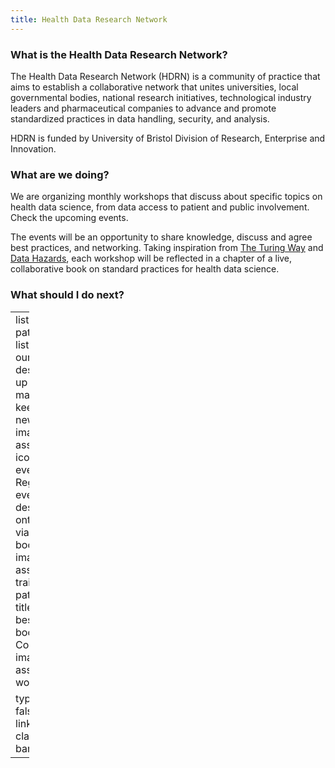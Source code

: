 ```yaml
---
title: Health Data Research Network
---
```



### What is the Health Data Research Network?
The Health Data Research Network (HDRN) is a community of practice that aims to establish a collaborative network that unites universities, local governmental bodies, national research initiatives, technological industry leaders and pharmaceutical companies to advance and promote standardized practices in data handling, security, and analysis.

HDRN is funded by University of Bristol Division of Research, Enterprise and Innovation.


### What are we doing?
We are organizing monthly workshops that discuss about specific topics on health data science, from data access to patient and public involvement. Check the upcoming events.

The events will be an opportunity to share knowledge, discuss and agree best practices, and networking. Taking inspiration from [The Turing Way](https://book.the-turing-way.org/index.html) and [Data Hazards](https://datahazards.com/), each workshop will be reflected in a chapter of a live, collaborative book on standard practices for health data science.

### What should I do next?

---
listing:
  contents:
    - path: mailing-list.qmd
      title: Join our mailing list
      description: Sign up to our alerts mailing list to keep informed of new events.
      image: assets/subscribe-icon.png
    - path: events.qmd
      title: Register to our events
      description: Book onto workshops via our online booking forms.
      image: assets/photo-training.jpg
    - path: book.qmd
      title: Check the best practices book
      description: Coming soon.
      image: assets/courses-wordcloud.png

  type: grid
  sort: false
  id: page-links
body-classes: hide-bar-after-lead
---


